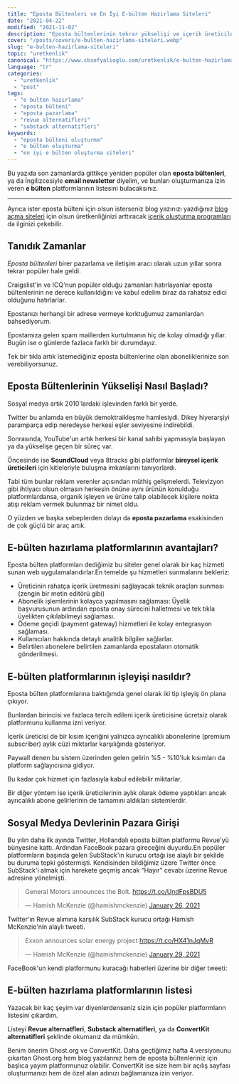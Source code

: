 ```yaml
---
title: "Eposta Bültenleri ve En İyi E-bülten Hazırlama Siteleri"
date: "2021-04-22"
modified: "2021-11-02"
description: "Eposta bültenlerinin tekrar yükselişi ve içerik üreticileri için en iyi e-bülten hazırlama sitelerinin listesi"
cover: "/posts/covers/e-bulten-hazirlama-siteleri.webp"
slug: "e-bulten-hazirlama-siteleri"
topic: "uretkenlik"
canonical: "https://www.cbsofyalioglu.com/uretkenlik/e-bulten-hazirlama-siteleri/"
language: "tr"
categories:
  - "uretkenlik"
  - "post"
tags:
  - "e bulten hazırlama"
  - "eposta bülteni"
  - "eposta pazarlama"
  - "revue alternatifleri"
  - "substack alternatifleri"
keywords:
  - "eposta bülteni oluşturma"
  - "e bülten oluşturma"
  - "en iyi e bülten oluşturma siteleri"
---
```


Bu yazıda son zamanlarda gittikçe yeniden popüler olan **eposta bültenleri**, ya da İngilizcesiyle **email newsletter** diyelim, ve bunları oluşturmanıza izin veren **e bülten** platformlarının listesini bulacaksınız.

* * *

Ayrıca ister eposta bülteni için olsun isterseniz blog yazınızı yazdığınız [blog açma siteleri](https://www.cbsofyalioglu.com/blog-acmak/en-iyi-blog-siteleri/) için olsun üretkenliğinizi arttıracak [içerik oluşturma programları](https://www.cbsofyalioglu.com/uretkenlik/icerik-olusturma-programlari/) da ilginizi çekebilir.

## Tanıdık Zamanlar

*Eposta bültenleri* birer pazarlama ve iletişim aracı olarak uzun yıllar sonra tekrar popüler hale geldi.

Craigslist'in ve ICQ'nun popüler olduğu zamanları hatırlayanlar eposta bültenlerinin ne derece kullanıldığını ve kabul edelim biraz da rahatsız edici olduğunu hatırlarlar.

Epostanızı herhangi bir adrese vermeye korktuğumuz zamanlardan bahsediyorum.

Epostamıza gelen spam maillerden kurtulmanın hiç de kolay olmadığı yıllar. Bugün ise o günlerde fazlaca farklı bir durumdayız.

Tek bir tıkla artık istemediğiniz eposta bültenlerine olan aboneliklerinize son verebiliyorsunuz.

## Eposta Bültenlerinin Yükselişi Nasıl Başladı?

Sosyal medya artık 2010'lardaki işlevinden farklı bir yerde.

Twitter bu anlamda en büyük demoktraikleşme hamlesiydi. Dikey hiyerarşiyi paramparça edip neredeyse herkesi eşler seviyesine indirebildi.

Sonrasında, YouTube'un artık herkesi bir kanal sahibi yapmasıyla başlayan ya da yükselişe geçen bir süreç var.

Öncesinde ise <b>SoundCloud</b> veya 8tracks gibi platformlar __bireysel içerik üreticileri__ için kitleleriyle buluşma imkanlarını tanıyorlardı.

Tabi tüm bunlar reklam verenler açısından müthiş gelişmelerdi. Televizyon gibi ihtiyacı olsun olmasın herkesin önüne aynı ürünün konulduğu platformlardansa, organik işleyen ve ürüne talip olabilecek kişilere nokta atışı reklam vermek bulunmaz bir nimet oldu.

O yüzden ve başka sebeplerden dolayı da **eposta pazarlama** esakisinden de çok güçlü bir araç artık.

## E-bülten hazırlama platformlarının avantajları?

Eposta bülten platformları dediğimiz bu siteler genel olarak bir kaç hizmeti sunan web uygulamalarıdırlar.En temelde şu hizmetleri sunmalarını bekleriz:

- Üreticinin rahatça içerik üretmesini sağlayacak teknik araçları sunması (zengin bir metin editörü gibi)
- Abonelik işlemlerinin kolayca yapılmasını sağlaması: Üyelik başvurusunun ardından eposta onay sürecini halletmesi ve tek tıkla üyelikten çıkılabilmeyi sağlaması.
- Ödeme geçidi (payment gateway) hizmetleri ile kolay entegrasyon sağlaması.
- Kullanıcıları hakkında detaylı analitik bilgiler sağlarlar.
- Belirtilen abonelere belirtilen zamanlarda epostaların otomatik gönderilmesi.

## E-bülten platformlarının işleyişi nasıldır?


Eposta bülten platformlarına baktığımda genel olarak iki tip işleyiş ön plana çıkıyor.

Bunlardan birincisi ve fazlaca tercih edileni içerik üreticisine ücretsiz olarak platformunu kullanma izni veriyor.

İçerik üreticisi de bir kısım içeriğini yalnızca ayrıcalıklı abonelerine (premium subscriber) aylık cüzi miktarlar karşılığında gösteriyor.

Paywall denen bu sistem üzerinden gelen gelirin %5 - %10'luk kısımları da platform sağlayıcısına gidiyor.

Bu kadar çok hizmet için fazlasıyla kabul edilebilir miktarlar.

Bir diğer yöntem ise içerik üreticilerinin aylık olarak ödeme yaptıkları ancak ayrıcalıklı abone gelirlerinin de tamamını aldıkları sistemlerdir.

## Sosyal Medya Devlerinin Pazara Girişi

Bu yılın daha ilk ayında Twitter, Hollandalı eposta bülten platformu Revue'yü bünyesine kattı. Ardından FaceBook pazara gireceğini duyurdu.En popüler platformların başında gelen SubStack'in kurucu ortağı ise alaylı bir şekilde bu duruma tepki göstermişti. Kendisinden bildiğimiz üzere Twitter önce SubStack'i almak için harekete geçmiş ancak “Hayır” cevabı üzerine Revue adresine yönelmişti.

<blockquote className="twitter-tweet" data-dnt="true" data-theme="dark"><p lang="en" dir="ltr">General Motors announces the Bolt. <a href="https://t.co/UndFpsBDU5">https://t.co/UndFpsBDU5</a></p>&mdash; Hamish McKenzie (@hamishmckenzie) <a href="https://twitter.com/hamishmckenzie/status/1354168607287066624?ref_src=twsrc%5Etfw">January 26, 2021</a></blockquote> <script async src="https://platform.twitter.com/widgets.js" charSet="utf-8"></script>

Twitter'ın Revue alımına karşılık SubStack kurucu ortağı Hamish McKenzie'nin alaylı tweeti.

<blockquote className="twitter-tweet" data-theme="dark"><p lang="en" dir="ltr">Exxon announces solar energy project <a href="https://t.co/HX41nJqMvR">https://t.co/HX41nJqMvR</a></p>&mdash; Hamish McKenzie (@hamishmckenzie) <a href="https://twitter.com/hamishmckenzie/status/1354982869723185153?ref_src=twsrc%5Etfw">January 29, 2021</a></blockquote> <script async src="https://platform.twitter.com/widgets.js" charSet="utf-8"></script>
FaceBook'un kendi platformunu kuracağı haberleri üzerine bir diğer tweeti:

## E-bülten hazırlama platformlarının listesi

Yazacak bir kaç şeyim var diyenlerdenseniz sizin için popüler platformların listesini çıkardım.

Listeyi **Revue alternatfleri**, **Substack alternatifleri**, ya da **ConvertKit alternatifleri** şeklinde okumanız da mümkün.

Benim önerim Ghost.org ve ConvertKit.
Daha geçtiğimiz hafta 4.versiyonunu çıkartan Ghost.org hem blog yazılarınız hem de eposta bültenleriniz için başlıca yayım platformunuz olabilir.
ConvertKit ise size hem bir açılış sayfası oluşturmanızı hem de özel alan adınızı bağlamanıza izin veriyor.


<CardEnlarge
    title="Substack"
    description="Substack en popüler eposta bülteni hazırlama platformlarının başında gelmekte."
    link="https://substack.com/"
    nofollow={true}
    cover="/posts/substack.png"
/>

<CardEnlarge
    title="Revue"
    description="Hollanda merkezli eposta bülten platformu artık Twitter bünyesinde ve Twitter'ınızla entegre çalışmakta."
    link="https://www.getrevue.co/"
    nofollow={true}
    cover="/posts/caroline-e174af89a07caa0546b7b0765a3d2fe100d8310fedd2b2ce247a2a0da9f453fd.jpg"
/>

<CardEnlarge
    title="Ghost"
    description="Açık kaynak kodlu Ghost ile hem eposta bültenleri oluşturabilir hem de kendi blogunuzu kurabilirsiniz."
    link="https://ghost.org/"
    nofollow={true}
    cover="/posts/ghost.png"
/>

<CardEnlarge
    title="CovertKit"
    description="ConvertKit ile eposta bültenleri oluşturabilir ve kendinize bir giriş sayfası hazırlayabilirsiniz. (Bu link referanslı bağlantıdır. Bu link ile yapacağınız katılımın bana getirisi olabilir.)"
    link="https://app.convertkit.com/referrals/l/8aed3d10-c6c7-499a-b64f-d871b10588ad"
    nofollow={true}
    cover="/posts/convertkit.webp"
/>

<CardEnlarge
    title="Mailchimp"
    description="Eposta ile pazarlamanın dev şirketi Mailchimp."
    link="https://mailchimp.com/"
    nofollow={true}
    cover="/posts/MC_Share_Card-min.png"
/>


<CardEnlarge
    title="Letter.so"
    description="Nispeten yeni bir eposta bülteni uygulaması"
    link="https://letter.so/"
    nofollow={true}
    cover="/posts/image.png"
/>

<CardEnlarge
    title="Email Octopus"
    description="2500 aboneye ve aylık 1000 epostaya kadar izin veren bir diğer e bulten platformu."
    link="https://email-octopus.com/"
    nofollow={true}
    cover="/posts/email-octopus.webp"
/>


<CardEnlarge
    title="Goodbits"
    description="Nispeten daha pahalı ancak çok yetenekli bir diğer platform."
    link="https://goodbits.io/"
    nofollow={true}
    cover="/posts/goodbits.webp"
/>
